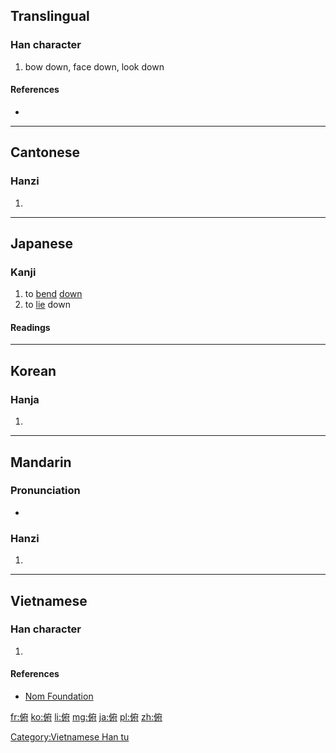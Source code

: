 ==Translingual==

===Han character===
{{Han char|rn=9|rad=人|as=08|sn=10|four=2024<sub>0</sub>|canj=人戈人戈 (OIOI)|ids=⿰[[亻]][[府]]}}

# bow down, face down, look down

====References====
* {{Han ref|kx=0106.060|dkj=00722|dj=0226.010|hdz=10182.090|uh=4FEF|ud=20463|bh=ADC1|bd=44481}}

----

==Cantonese==

===Hanzi===
{{yue-hanzi|jyut=|y=fu2}}

# {{defn|lang=yue|sort=人08}}

----

==Japanese==

===Kanji===
{{ja-kanji|grade=uc|rs=人08}}

# to [[bend]] [[down]]
# to [[lie]] down

====Readings====
{{ja-readings
|on=[[ふ]] (fu)
|kun=[[ふす|ふ.す]] ({{ja-l|俯す}}, fu.su) {{qualifier|rare}}, [[ふせる|ふ.せる]] ({{ja-l|俯せる}}, fu.seru) {{qualifier|rare}}, [[うつむく|うつむ.く]] ({{ja-l|俯く}}, utsumu.ku), [[うつむき]] (utsumuki), [[うつむけ]] (utsumuke), [[うつぶく|うつぶ.く]] ({{ja-l|俯く}}, utsubu.ku), [[うつぶき]] (utsubuki), [[うつぶけ]] (utsubuke), [[うつぶし]] (utsubushi). [[うつぶせ]] (utsubuse)
}}

----

==Korean==

===Hanja===
{{ko-hanja|hangeul=부|rv=bu|mr=pu}}

# {{defn|lang=ko|sort=人08}}

----

==Mandarin==

===Pronunciation===
* {{audio|Zh-fu.ogg|Audio}}

===Hanzi===
{{cmn-hanzi|pin=[[fǔ]] ([[fu3]])|wg=fu<sup>3</sup>}}

# {{defn|lang=cmn|sort=人08}}

----

==Vietnamese==

===Han character===
{{vi-hantu|[[phủ]]|rs=人07}}

# {{defn|lang=vi|sort=人07}}

====References====
*[http://nomfoundation.org/common/nom_details.php?codepoint=4fef Nom Foundation]

[[Category:Vietnamese Han tu]]

[[fr:俯]]
[[ko:俯]]
[[li:俯]]
[[mg:俯]]
[[ja:俯]]
[[pl:俯]]
[[zh:俯]]